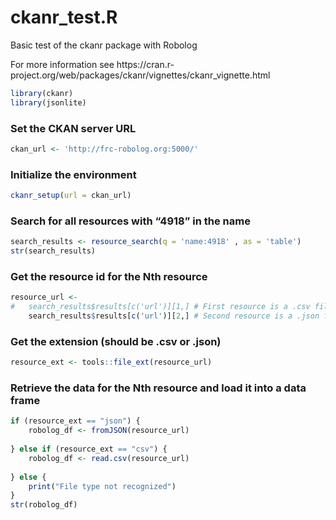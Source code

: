 # ckanr_test.R

Basic test of the ckanr package with Robolog

For more information see https://cran.r-project.org/web/packages/ckanr/vignettes/ckanr_vignette.html
```r
library(ckanr)
library(jsonlite)
```
### Set the CKAN server URL
```r
ckan_url <- 'http://frc-robolog.org:5000/'
```
### Initialize the environment
```r
ckanr_setup(url = ckan_url)
```
### Search for all resources with "4918" in the name
```r
search_results <- resource_search(q = 'name:4918' , as = 'table')
str(search_results)
```
### Get the resource id for the Nth resource
```r
resource_url <-
#   search_results$results[c('url')][1,] # First resource is a .csv file
    search_results$results[c('url')][2,] # Second resource is a .json file
```
### Get the extension (should be .csv or .json)
```r
resource_ext <- tools::file_ext(resource_url)
```
### Retrieve the data for the Nth resource and load it into a data frame
```r
if (resource_ext == "json") {
    robolog_df <- fromJSON(resource_url)
    
} else if (resource_ext == "csv") {
    robolog_df <- read.csv(resource_url)
    
} else {
    print("File type not recognized")
}
str(robolog_df)
```